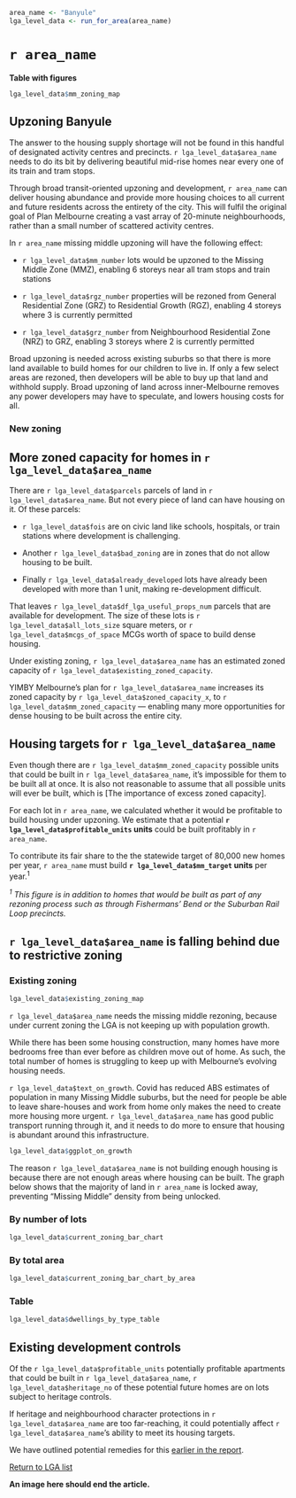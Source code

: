 ```r
area_name <- "Banyule"
lga_level_data <- run_for_area(area_name)

```
# `r area_name`

**Table with figures**

```r
lga_level_data$mm_zoning_map
```

## Upzoning Banyule



The answer to the housing supply shortage will not be found in this handful of designated activity centres and precincts. `r lga_level_data$area_name` needs to do its bit by delivering beautiful mid-rise homes near every one of its train and tram stops. 

Through broad transit-oriented upzoning and development, `r area_name` can deliver housing abundance and provide more housing choices to all current and future residents across the entirety of the city. This will fulfil the original goal of Plan Melbourne creating a vast array of 20-minute neighbourhoods, rather than a small number of scattered activity centres.

In `r area_name` missing middle upzoning will have the following effect:

* `r lga_level_data$mm_number` lots would be upzoned to the Missing Middle Zone (MMZ), enabling 6 storeys near all tram stops and train stations

*  `r lga_level_data$rgz_number` properties will be rezoned from General Residential Zone (GRZ) to Residential Growth (RGZ), enabling 4 storeys where 3 is currently permitted

*  `r lga_level_data$grz_number` from Neighbourhood Residential Zone (NRZ) to GRZ, enabling 3 storeys where 2 is currently permitted

Broad upzoning is needed across existing suburbs so that there is more land available to build homes for our children to live in. If only a few select areas are rezoned, then developers will be able to buy up that land and withhold supply. Broad upzoning of land across inner-Melbourne removes any power developers may have to speculate, and lowers housing costs for all.


### New zoning

## More zoned capacity for homes in `r lga_level_data$area_name`  


There are `r lga_level_data$parcels` parcels of land in `r lga_level_data$area_name`. But not every piece of land can have housing on it. Of these parcels: 

* `r lga_level_data$fois` are on civic land like schools, hospitals, or train stations where development is challenging. 

* Another `r lga_level_data$bad_zoning` are in zones that do not allow housing to be built. 

* Finally `r lga_level_data$already_developed` lots have already been developed with more than 1 unit, making re-development difficult. 

That leaves `r lga_level_data$df_lga_useful_props_num` parcels that are available for development. The size of these lots is `r lga_level_data$all_lots_size` square meters, or `r lga_level_data$mcgs_of_space` MCGs worth of space to build dense housing. 

Under existing zoning, `r lga_level_data$area_name` has an estimated zoned capacity of `r lga_level_data$existing_zoned_capacity`. 

YIMBY Melbourne's plan for `r lga_level_data$area_name` increases its zoned capacity by `r lga_level_data$zoned_capacity_x`, to `r lga_level_data$mm_zoned_capacity` — enabling many more opportunities for dense housing to be built across the entire city.


## Housing targets for `r lga_level_data$area_name`  

Even though there are `r lga_level_data$mm_zoned_capacity` possible units that could be built in `r lga_level_data$area_name`, it's impossible for them to be built all at once. It is also not reasonable to assume that all possible units will ever be built, which is [The importance of excess zoned capacity]. 

For each lot in `r area_name`, we calculated whether it would be profitable to build housing under upzoning. We estimate that a potential __`r lga_level_data$profitable_units` units__ could be built profitably in `r area_name`. 

To contribute its fair share to the the statewide target of 80,000 new homes per year, `r area_name` must build  **`r lga_level_data$mm_target` units** per year.^1^ 

*^1^ This figure is in addition to homes that would be built as part of any rezoning process such as through Fishermans' Bend or the Suburban Rail Loop precincts.*


## `r lga_level_data$area_name` is falling behind due to restrictive zoning {.tabset}

### Existing zoning

```r
lga_level_data$existing_zoning_map

```

`r lga_level_data$area_name` needs the missing middle rezoning, because under current zoning the LGA is not keeping up with population growth. 

While there has been some housing construction, many homes have more bedrooms free than ever before as children move out of home. As such, the total number of homes is struggling to keep up with Melbourne's evolving housing needs. 

`r lga_level_data$text_on_growth`. Covid has reduced ABS estimates of population in many Missing Middle suburbs, but the need for people be able to leave share-houses and work from home only makes the need to create more housing more urgent. `r lga_level_data$area_name` has good public transport running through it, and it needs to do more to ensure that housing is abundant around this infrastructure. 

```r
lga_level_data$ggplot_on_growth
```

The reason `r lga_level_data$area_name` is not building enough housing is because there are not enough areas where housing can be built. The graph below shows that the majority of land in `r area_name` is locked away, preventing "Missing Middle" density from being unlocked.

### By number of lots

```r

lga_level_data$current_zoning_bar_chart

```

### By total area

```r
lga_level_data$current_zoning_bar_chart_by_area

```

### Table
```r

lga_level_data$dwellings_by_type_table
```

## Existing development controls 



Of the `r lga_level_data$profitable_units` potentially profitable apartments that could be built in `r lga_level_data$area_name`, `r lga_level_data$heritage_no` of these potential future homes are on lots subject to heritage controls. 

If heritage and neighbourhood character protections in `r lga_level_data$area_name` are too far-reaching, it could potentially affect `r lga_level_data$area_name`'s ability to meet its housing targets. 

We have outlined potential remedies for this [earlier in the report](#report-link).

[Return to LGA list](#report-link)

**An image here should end the article.**